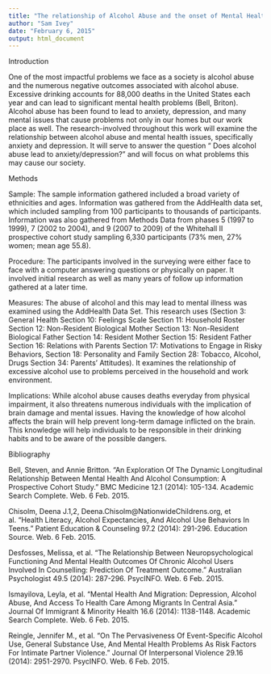 ```yaml
---
title: "The relationship of Alcohol Abuse and the onset of Mental Health Problems"
author: "Sam Ivey"
date: "February 6, 2015"
output: html_document
---
```


Introduction

One of the most impactful problems we face as a society is alcohol abuse and the numerous negative outcomes associated with alcohol abuse. Excessive drinking accounts for 88,000 deaths in the United States each year and can lead to significant mental health problems (Bell, Briton). Alcohol abuse has been found to lead to anxiety, depression, and many mental issues that cause problems not only in our homes but our work place as well. The research-involved throughout this work will examine the relationship between alcohol abuse and mental health issues, specifically anxiety and depression. It will serve to answer the question “ Does alcohol abuse lead to anxiety/depression?” and will focus on what problems this may cause our society.

Methods

Sample: The sample information gathered included a broad variety of ethnicities and ages. Information was gathered from the AddHealth data set, which included sampling from 100 participants to thousands of participants. Information was also gathered from Methods Data from phases 5 (1997 to 1999), 7 (2002 to 2004), and 9 (2007 to 2009) of the Whitehall II prospective cohort study sampling 6,330 participants (73% men, 27% women; mean age 55.8). 

Procedure: The participants involved in the surveying were either face to face with a computer answering questions or physically on paper. It involved initial research as well as many years of follow up information gathered at a later time.

Measures: The abuse of alcohol and this may lead to mental illness was examined using the AddHealth Data Set. This research uses (Section 3: General Health Section 10: Feelings Scale Section 11: Household Roster Section 12: Non-Resident Biological Mother Section 13: Non-Resident Biological Father Section 14: Resident Mother Section 15: Resident Father Section 16: Relations with Parents Section 17: Motivations to Engage in Risky Behaviors, Section 18: Personality and Family Section 28: Tobacco, Alcohol, Drugs Section 34: Parents’ Attitudes). It examines the relationship of excessive alcohol use to problems perceived in the household and work environment.

Implications: While alcohol abuse causes deaths everyday from physical impairment, it also threatens numerous individuals with the implication of brain damage and mental issues. Having the knowledge of how alcohol affects the brain will help prevent long-term damage inflicted on the brain. This knowledge will help individuals to be responsible in their drinking habits and to be aware of the possible dangers.


Bibliography

Bell, Steven, and Annie Britton. "An Exploration Of The Dynamic Longitudinal Relationship Between Mental Health And Alcohol Consumption: A Prospective Cohort Study." BMC Medicine 12.1 (2014): 105-134. Academic Search Complete. Web. 6 Feb. 2015.

Chisolm, Deena J.1,2, Deena.Chisolm@NationwideChildrens.org, et al. "Health Literacy, Alcohol Expectancies, And Alcohol Use Behaviors In Teens." Patient Education & Counseling 97.2 (2014): 291-296. Education Source. Web. 6 Feb. 2015.

Desfosses, Melissa, et al. "The Relationship Between Neuropsychological Functioning And Mental Health Outcomes Of Chronic Alcohol Users Involved In Counselling: Prediction Of Treatment Outcome." Australian Psychologist 49.5 (2014): 287-296. PsycINFO. Web. 6 Feb. 2015.

Ismayilova, Leyla, et al. "Mental Health And Migration: Depression, Alcohol Abuse, And Access To Health Care Among Migrants In Central Asia." Journal Of Immigrant & Minority Health 16.6 (2014): 1138-1148. Academic Search Complete. Web. 6 Feb. 2015.

Reingle, Jennifer M., et al. "On The Pervasiveness Of Event-Specific Alcohol Use, General Substance Use, And Mental Health Problems As Risk Factors For Intimate Partner Violence." Journal Of Interpersonal Violence 29.16 (2014): 2951-2970. PsycINFO. Web. 6 Feb. 2015.

